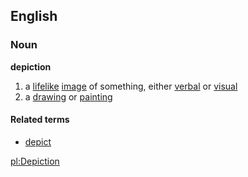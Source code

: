 ==English==

===Noun===
'''depiction'''
# a [[lifelike]] [[image]] of something, either [[verbal]] or [[visual]]
# a [[drawing]] or [[painting]]

====Related terms====
*[[depict]]

[[pl:Depiction]]